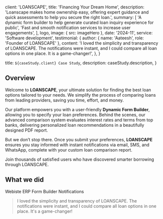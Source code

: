 
  client: 'LOANSCAPE',
  title: 'Financing Your Dream Home',
  description:
    'Loanscape makes home ownership easy, offering expert guidance and quick assessments to help you secure the right loan.',
  summary: [
    'A dynamic form builder to help generate curated loan inquiry experience for public',
    'Fast and smooth notification services to increase user engagements',
  ],
  logo,
  image: { src: imageHero },
  date: '2024-11',
  service: 'Software development',
  testimonial: {
    author: { name: 'Aateesh', role: 'Founder of LOANSCAPE' },
    content:
      'I loved the simplicity and transparency of LOANSCAPE. The notifications were instant, and I could compare all loan options in one place. It is a game-changer!',
  },
}

  title: `${caseStudy.client} Case Study`,
  description: caseStudy.description,
}

## Overview

Welcome to **LOANSCAPE**, your ultimate solution for finding the best loan options tailored to your needs. We simplify the process of comparing loans from leading providers, saving you time, effort, and money.

Our platform empowers you with a user-friendly **Dynamic Form Builder**, allowing you to specify your loan preferences. Behind the scenes, our advanced comparison system evaluates interest rates and terms from top banks, delivering personalized loan recommendations in a beautifully designed PDF report.

But we don’t stop there. Once you submit your preferences, **LOANSCAPE** ensures you stay informed with instant notifications via email, SMS, and WhatsApp, complete with your custom loan comparison report.

Join thousands of satisfied users who have discovered smarter borrowing through LOANSCAPE.

## What we did

<TagList>
  <TagListItem>Webiste</TagListItem>
  <TagListItem>ERP</TagListItem>
  <TagListItem>Form Builder</TagListItem>
  <TagListItem>Notifications</TagListItem>
</TagList>

<Blockquote
  author={{ name: 'Aateesh', role: 'Founder of LOANSCAPE' }}
  image={{ src: imageVishal }}
>
  I loved the simplicity and transparency of LOANSCAPE. The notifications were
  instant, and I could compare all loan options in one place. It's a
  game-changer!
</Blockquote>

<StatList>
  <StatListItem value="10,000+" label="Happy Customers" />
  <StatListItem value="50+" label="Loan Providers" />
  <StatListItem value="2 mins" label="Average time to find the best loan" />
</StatList>
